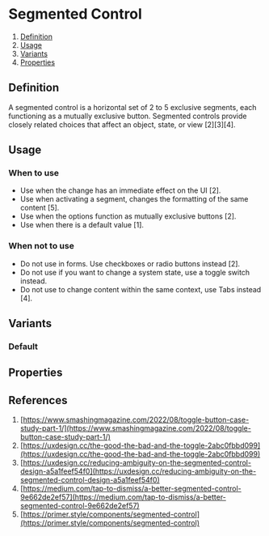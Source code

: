
<Meta of={ToggleButtonGroupStories} />

# Segmented Control
1. [Definition](#definition)
2. [Usage](#usage)
3. [Variants](#variants)
4. [Properties](#properties)

## Definition
A segmented control is a horizontal set of 2 to 5 exclusive segments, each functioning as a mutually exclusive button. Segmented controls provide closely related choices that affect an object, state, or view [2][3][4]. 
<Canvas of={ToggleButtonGroupStories.Default} />

## Usage
### When to use
- Use when the change has an immediate effect on the UI [2].
- Use when activating a segment, changes the formatting of the same content [5]. 
- Use when the options function as mutually exclusive buttons [2].
- Use when there is a default value [1].

### When not to use
- Do not use in forms. Use checkboxes or radio buttons instead [2].
- Do not use if you want to change a system state, use a toggle switch instead.
- Do not use to change content within the same context, use Tabs instead [4].

## Variants
### Default
<Canvas of={ToggleButtonGroupStories.Default} />

## Properties
<ArgTypes of={ToggleButtonGroup} />

## References
1. [https://www.smashingmagazine.com/2022/08/toggle-button-case-study-part-1/](https://www.smashingmagazine.com/2022/08/toggle-button-case-study-part-1/)
2. [https://uxdesign.cc/the-good-the-bad-and-the-toggle-2abc0fbbd099](https://uxdesign.cc/the-good-the-bad-and-the-toggle-2abc0fbbd099)
3. [https://uxdesign.cc/reducing-ambiguity-on-the-segmented-control-design-a5a1feef54f0](https://uxdesign.cc/reducing-ambiguity-on-the-segmented-control-design-a5a1feef54f0)
4. [https://medium.com/tap-to-dismiss/a-better-segmented-control-9e662de2ef57](https://medium.com/tap-to-dismiss/a-better-segmented-control-9e662de2ef57)
5. [https://primer.style/components/segmented-control](https://primer.style/components/segmented-control)
